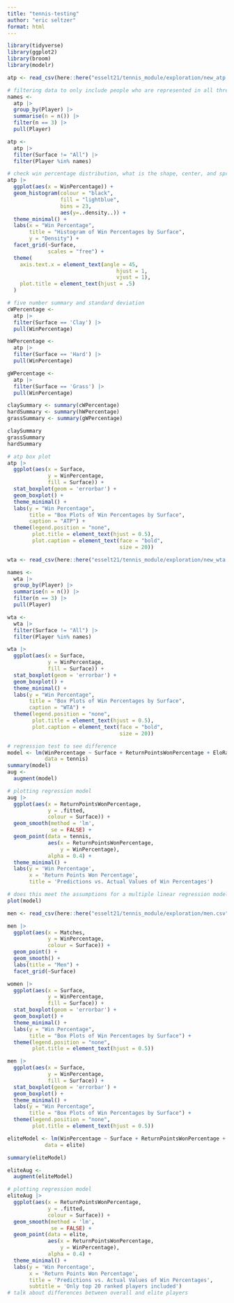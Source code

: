```yaml
---
title: "tennis-testing"
author: "eric seltzer"
format: html
---
```


```r
library(tidyverse)
library(ggplot2)
library(broom)
library(modelr)
```

```r
atp <- read_csv(here::here("esselt21/tennis_module/exploration/new_atp.csv"))
```

```r
# filtering data to only include people who are represented in all three surfaces
names <-
  atp |>
  group_by(Player) |>
  summarise(n = n()) |>
  filter(n == 3) |>
  pull(Player)

atp <-
  atp |>
  filter(Surface != "All") |>
  filter(Player %in% names)
```

```r
# check win percentage distribution, what is the shape, center, and spread, is there a a big difference between the three surfaces?
atp |>
  ggplot(aes(x = WinPercentage)) +
  geom_histogram(colour = "black",
                 fill = "lightblue",
                 bins = 23,
                 aes(y=..density..)) +
  theme_minimal() +
  labs(x = "Win Percentage",
       title = "Histogram of Win Percentages by Surface",
       y = "Density") +
  facet_grid(~Surface,
             scales = "free") +
  theme(
    axis.text.x = element_text(angle = 45,
                                   hjust = 1,
                                   vjust = 1),
    plot.title = element_text(hjust = .5)
  )
```

```r
# five number summary and standard deviation
cWPercentage <-
  atp |>
  filter(Surface == 'Clay') |>
  pull(WinPercentage)

hWPercentage <-
  atp |>
  filter(Surface == 'Hard') |>
  pull(WinPercentage)

gWPercentage <-
  atp |>
  filter(Surface == 'Grass') |>
  pull(WinPercentage)

claySummary <- summary(cWPercentage)
hardSummary <- summary(hWPercentage)
grassSummary <- summary(gWPercentage)

claySummary
grassSummary
hardSummary
```

```r
# atp box plot
atp |>
  ggplot(aes(x = Surface,
             y = WinPercentage,
             fill = Surface)) +
  stat_boxplot(geom = 'errorbar') +
  geom_boxplot() +
  theme_minimal() +
  labs(y = "Win Percentage",
       title = "Box Plots of Win Percentages by Surface",
       caption = "ATP") +
  theme(legend.position = "none",
        plot.title = element_text(hjust = 0.5),
        plot.caption = element_text(face = "bold",
                                    size = 20))
```

```r
wta <- read_csv(here::here("esselt21/tennis_module/exploration/new_wta.csv"))
```

```r
names <-
  wta |>
  group_by(Player) |>
  summarise(n = n()) |>
  filter(n == 3) |>
  pull(Player) 

wta <-
  wta |>
  filter(Surface != "All") |>
  filter(Player %in% names)
```

```r
wta |>
  ggplot(aes(x = Surface,
             y = WinPercentage,
             fill = Surface)) +
  stat_boxplot(geom = 'errorbar') +
  geom_boxplot() +
  theme_minimal() +
  labs(y = "Win Percentage",
       title = "Box Plots of Win Percentages by Surface",
       caption = "WTA") +
  theme(legend.position = "none",
        plot.title = element_text(hjust = 0.5),
        plot.caption = element_text(face = "bold",
                                    size = 20))
```


```r
# regression test to see difference
model <- lm(WinPercentage ~ Surface + ReturnPointsWonPercentage + EloRank,
            data = tennis)
summary(model)
aug <-
  augment(model)
```

```r
# plotting regression model
aug |>
  ggplot(aes(x = ReturnPointsWonPercentage,
             y = .fitted,
             colour = Surface)) +
  geom_smooth(method = 'lm',
              se = FALSE) +
  geom_point(data = tennis,
             aes(x = ReturnPointsWonPercentage,
                 y = WinPercentage),
             alpha = 0.4) +
  theme_minimal() +
  labs(y = 'Win Percentage',
       x = 'Return Points Won Percentage',
       title = 'Predictions vs. Actual Values of Win Percentages')
```

```r
# does this meet the assumptions for a multiple linear regression model?
plot(model)
```

```r
men <- read_csv(here::here("esselt21/tennis_module/exploration/men.csv"))
```

```r
men |>
  ggplot(aes(x = Matches,
             y = WinPercentage,
             colour = Surface)) +
  geom_point() +
  geom_smooth() +
  labs(title = "Men") +
  facet_grid(~Surface)
```

```r
women |>
  ggplot(aes(x = Surface,
             y = WinPercentage,
             fill = Surface)) +
  stat_boxplot(geom = 'errorbar') +
  geom_boxplot() +
  theme_minimal() +
  labs(y = "Win Percentage",
       title = "Box Plots of Win Percentages by Surface") +
  theme(legend.position = "none",
        plot.title = element_text(hjust = 0.5))
```

```r
men |>
  ggplot(aes(x = Surface,
             y = WinPercentage,
             fill = Surface)) +
  stat_boxplot(geom = 'errorbar') +
  geom_boxplot() +
  theme_minimal() +
  labs(y = "Win Percentage",
       title = "Box Plots of Win Percentages by Surface") +
  theme(legend.position = "none",
        plot.title = element_text(hjust = 0.5))
```

```r
eliteModel <- lm(WinPercentage ~ Surface + ReturnPointsWonPercentage + EloRank,
            data = elite)

summary(eliteModel)

eliteAug <-
  augment(eliteModel)
```

```r
# plotting regression model
eliteAug |>
  ggplot(aes(x = ReturnPointsWonPercentage,
             y = .fitted,
             colour = Surface)) +
  geom_smooth(method = 'lm',
              se = FALSE) +
  geom_point(data = elite,
             aes(x = ReturnPointsWonPercentage,
                 y = WinPercentage),
             alpha = 0.4) +
  theme_minimal() +
  labs(y = 'Win Percentage',
       x = 'Return Points Won Percentage',
       title = 'Predictions vs. Actual Values of Win Percentages',
       subtitle = 'Only top 20 ranked players included')
# talk about differences between overall and elite players
```


